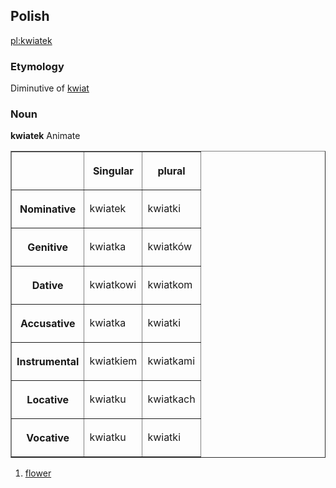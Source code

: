 ==Polish==
[[pl:kwiatek]]
===Etymology===
Diminutive of [[kwiat]]
===Noun===
'''kwiatek''' Animate {{m}}
<table border=1>
<tr><th><th>Singular<th>plural</tr>
<tr><th>Nominative<td>kwiatek<td>kwiatki</tr>
<tr><th>Genitive<td>kwiatka<td>kwiatków</tr>
<tr><th>Dative<td>kwiatkowi<td>kwiatkom</tr>
<tr><th>Accusative<td>kwiatka<td>kwiatki</tr>
<tr><th>Instrumental<td>kwiatkiem<td>kwiatkami</tr>
<tr><th>Locative<td>kwiatku<td>kwiatkach</tr>
<tr><th>Vocative<td>kwiatku<td>kwiatki</tr>
</table>

#[[flower]]